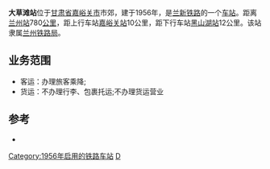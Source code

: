 {{noteTA
|1=zh-cn:始发车次; zh-hk:列車班次;
|2=zh-cn:车次; zh-hk:班次;
}}
{{Infobox China railway station
|车站名称=大草滩站
|图片=
|图片介紹=
|车站名称拼音=Dacaotanzhan
|车站位置=[[甘肃省|甘肃省]][[嘉峪关市|嘉峪关市]]市郊
|坐标=
|归属=[[兰州铁路局|兰州铁路局]]
|线路=[[兰新铁路|兰新铁路]]
|车站等级=[[五等站_(中铁)|五等站]]
|到发线数目=
|月台数目=
}}

'''大草滩站'''位于[[甘肃省|甘肃省]][[嘉峪关市|嘉峪关市]]市郊，建于1956年，是[[兰新铁路|兰新铁路]]的一个[[铁路车站|车站]]。距离[[兰州站|兰州站]]780[[公里|公里]]，距上行车站[[嘉峪关站|嘉峪关站]]10公里，距下行车站[[黑山湖站|黑山湖站]]12公里。该站隶属[[兰州铁路局|兰州铁路局]]。
==业务范围==
*客运：办理旅客乘降;
*货运：不办理行李、包裹托运;不办理货运营业

{{start rail box|[[中国铁路|中国铁路]]}}
{{s-inop|[[嘉峪关站|嘉峪关站]]}}
{{s-line|[[兰新铁路|兰新铁路]]<br/>←10km 大草滩站 12km→}}
{{s-inop|[[黑山湖站|黑山湖站]]}}
{{end box}}

==参考==
{{reflist}}
*{{cite book | author=吴建民.|title=中国铁路旅游| publisher=中国地图出版社 |year=2002 |isbn=7-5031-3000-8}}

{{兰新铁路}}
{{铁路车站小作品}}

[[Category:1956年启用的铁路车站|Category:1956年启用的铁路车站]]
[[Category:嘉峪关市铁路车站|D]]